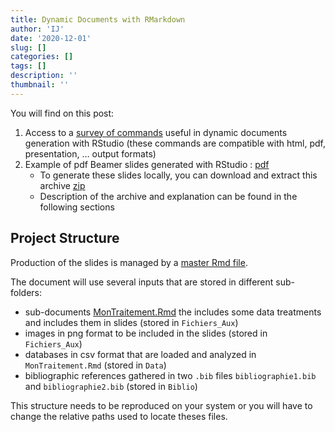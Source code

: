 ```yaml
---
title: Dynamic Documents with RMarkdown
author: 'IJ'
date: '2020-12-01'
slug: []
categories: []
tags: []
description: ''
thumbnail: ''
---
```


You will find on this post:

1. Access to a [survey of commands](../2020-12-01-reproducibleresearch) useful in dynamic documents generation with RStudio (these commands are compatible with html, pdf, presentation, ... output formats)
1. Example of pdf Beamer slides generated with RStudio : [pdf](../../Data-pdf/Dynamic_Doc/Exemple_RED_RMD.pdf)
   + To generate these slides locally, you can download and extract this archive [zip](../../Data-pdf/Dynamic_Doc/Exemple-RMD.zip)
   + Description of the archive and explanation can be found in the following sections
   

## Project Structure 

Production of the slides is managed by a [master Rmd file](../../Data-pdf/Dynamic_Doc/Exemple_RED_RMD.pdf).

The document will use several inputs that are stored in different sub-folders:

- sub-documents [MonTraitement.Rmd](../../Data-pdf/Dynamic_Doc/MonTraitement.Rmd) the includes some data treatments and includes them in slides (stored in `Fichiers_Aux`)
- images in png format to be included in the slides (stored in `Fichiers_Aux`)
- databases in csv format that are loaded and analyzed in `MonTraitement.Rmd` (stored in `Data`)
- bibliographic references gathered in two `.bib` files `bibliographie1.bib` and `bibliographie2.bib` (stored in `Biblio`)

This structure  needs to be reproduced on your system or you will have to change the relative paths used to locate theses files.


